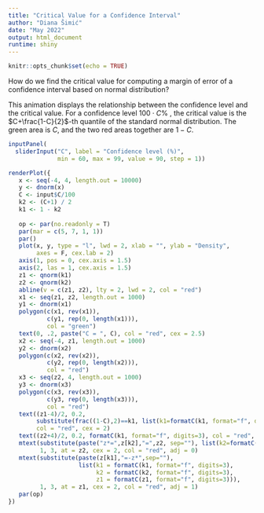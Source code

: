 ```yaml
---
title: "Critical Value for a Confidence Interval"
author: "Diana Šimić"
date: "May 2022"
output: html_document
runtime: shiny
---
```


```r
knitr::opts_chunk$set(echo = TRUE)
```

How do we find the critical value for computing a margin of error of a confidence interval based on normal distribution? 

This animation displays the relationship between the confidence level and the critical value. For a confidence level $100\cdot C$\% , the critical value is the $C+\frac{1-C}{2}$-th quantile of the standard normal distribution. The green area is $C$, and the two red areas together are $1-C$.

```r
inputPanel(
  sliderInput("C", label = "Confidence level (%)",
              min = 60, max = 99, value = 90, step = 1))
```

```r
renderPlot({
   x <- seq(-4, 4, length.out = 10000)
   y <- dnorm(x)
   C <- input$C/100
   k2 <- (C+1) / 2
   k1 <- 1 - k2
   
   op <- par(no.readonly = T)
   par(mar = c(5, 7, 1, 1))
   par()
   plot(x, y, type = "l", lwd = 2, xlab = "", ylab = "Density", 
        axes = F, cex.lab = 2)
   axis(1, pos = 0, cex.axis = 1.5)
   axis(2, las = 1, cex.axis = 1.5)
   z1 <- qnorm(k1)
   z2 <- qnorm(k2)
   abline(v = c(z1, z2), lty = 2, lwd = 2, col = "red")
   x1 <- seq(z1, z2, length.out = 1000)
   y1 <- dnorm(x1)
   polygon(c(x1, rev(x1)),
           c(y1, rep(0, length(x1))),
           col = "green")
   text(0, .2, paste("C = ", C), col = "red", cex = 2.5)
   x2 <- seq(-4, z1, length.out = 1000)
   y2 <- dnorm(x2)
   polygon(c(x2, rev(x2)),
           c(y2, rep(0, length(x2))),
           col = "red")
   x3 <- seq(z2, 4, length.out = 1000)
   y3 <- dnorm(x3)
   polygon(c(x3, rev(x3)),
           c(y3, rep(0, length(x3))),
           col = "red")
   text((z1-4)/2, 0.2, 
        substitute(frac((1-C),2)==k1, list(k1=formatC(k1, format="f", digits=3))), 
        col = "red", cex = 2)
   text((z2+4)/2, 0.2, formatC(k1, format="f", digits=3), col = "red", cex = 2)
   mtext(substitute(paste("z*=",z[k2],"=",z2, sep=""), list(k2=formatC(k2, format="f", digits=3), z2=formatC(z2, format="f", digits = 3))), 
         1, 3, at = z2, cex = 2, col = "red", adj = 0)
   mtext(substitute(paste(z[k1],"=-z*",sep=""), 
                    list(k1 = formatC(k1, format="f", digits=3),
                         k2 = formatC(k2, format="f", digits=3),
                         z1 = formatC(z1, format="f", digits=3))),
         1, 3, at = z1, cex = 2, col = "red", adj = 1)
   par(op)
})
```

